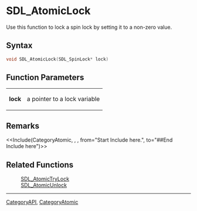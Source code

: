
= SDL_AtomicLock =
Use this function to lock a spin lock by setting it to a non-zero value.


== Syntax ==
<syntaxhighlight lang='c++'>
void SDL_AtomicLock(SDL_SpinLock* lock)
</syntaxhighlight>

== Function Parameters ==
{|
|'''lock'''
|a pointer to a lock variable
|}

== Remarks ==
<<Include(CategoryAtomic, , , from="Start Include here.", to="##End Include here")>>

== Related Functions ==
:[[SDL_AtomicTryLock]]
:[[SDL_AtomicUnlock]]

----
[[CategoryAPI]], [[CategoryAtomic]]
